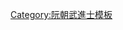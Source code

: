 {{Navbox
|name = 嗣德十八年乙丑科武試正副榜
|title = [[阮朝嗣德十八年乙丑科武進士列表|嗣德十八年（1865年）乙丑科武試正副榜]]
|titlestyle = background-color:#FFD700;
|image =
|style = width:100%;text-align:center; 
|groupstyle = text-align:center; background-color:#FFD700;
|liststyle = text-align:center;
|state = {{{state<includeonly>|collapsed</includeonly>}}}

|group1 = 第二甲<br>勅賜武進士出身<br>共1名
|list1 = '''[[武文德]]'''

|group2 = 第三甲<br>勅賜同武進士出身<br>共1名
|list2 = [[武文良]]

|group3 = 副榜<br>共6名
|list3 = [[鄧文秀]] - [[何文卯]] - [[潘文适]] - [[黎克兌]] - [[阮登訂]] - [[杜文詔]]

|belowstyle = text-align: center; background-color:#FFD700;
|below='''前一科：首開武舉庭試　'''·'''　後一科：[[Template:嗣德二十一年戊辰科武試正副榜|嗣德二十一年戊辰科武試]]'''<br>'''同科進士：[[Template:嗣德十八年乙丑科庭試正副榜|嗣德十八年乙丑科]]　'''·'''　[[Template:嗣德十八年雅士科庭試正榜|嗣德十八年雅士科]]'''
}}
<noinclude>[[Category:嗣德十八年乙丑科武進士| ]]
[[Category:阮朝武進士模板]]</noinclude>